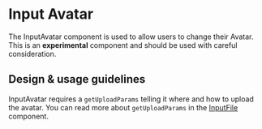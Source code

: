 
<Meta
  title="Components/Forms and Inputs/InputAvatar/Docs"
  component={InputAvatar}
/>

# Input Avatar

The InputAvatar component is used to allow users to change their Avatar. This is
an **experimental** component and should be used with careful consideration.

## Design & usage guidelines

InputAvatar requires a `getUploadParams` telling it where and how to upload the
avatar. You can read more about `getUploadParams` in the
[InputFile](../?path=/docs/components-forms-and-inputs-inputfile-docs--page#getuploadparams)
component.
